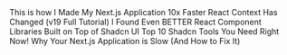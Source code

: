 <Bookmarks title="Videos">
  <BookmarkLink href="https://youtu.be/TrtQWsSrB_c?si=FhjE6Y0D5YU2cgTP">
    This is how I Made My Next.js Application 10x Faster
  </BookmarkLink>
  <BookmarkLink href="https://youtu.be/3WLVsxlVTxk?si=i7jWnK6HBIeJzGW4">
    React Context Has Changed (v19 Full Tutorial)
  </BookmarkLink>
  <BookmarkLink href="https://youtu.be/U6YZfpiFhkQ?si=_Wz3Y_oEeubW5jlv">
    I Found Even BETTER React Component Libraries Built on Top of Shadcn UI
  </BookmarkLink>
  <BookmarkLink href="https://youtu.be/-rdqQhw1_4M?si=Fs-W3ec4aU9eRGqg">
    Top 10 Shadcn Tools You Need Right Now!
  </BookmarkLink>
  <BookmarkLink href="https://youtu.be/12x0v5g9GWY?si=OihAdsBI9QkRw8JW">
    Why Your Next.js Application is Slow (And How to Fix It)
  </BookmarkLink>
</Bookmarks>
